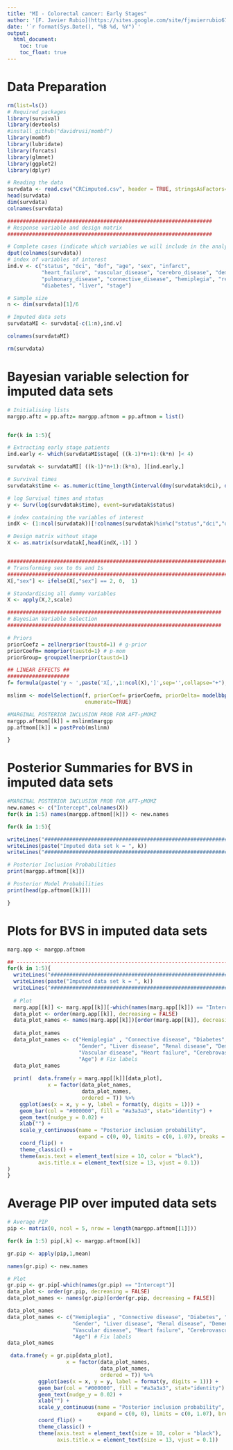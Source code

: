 ```yaml
---
title: "MI - Colorectal cancer: Early Stages"
author: '[F. Javier Rubio](https://sites.google.com/site/fjavierrubio67/), Danilo Alvares, Daniel Redondo-Sanchez and Miguel Angel Luque-Fernandez'
date: '`r format(Sys.Date(), "%B %d, %Y")`'
output:
  html_document:
    toc: true
    toc_float: true
---
```


# Data Preparation

```r
rm(list=ls())
# Required packages
library(survival)
library(devtools)
#install_github("davidrusi/mombf")
library(mombf)
library(lubridate)
library(forcats)
library(glmnet)
library(ggplot2)
library(dplyr)

# Reading the data
survdata <- read.csv("CRCimputed.csv", header = TRUE, stringsAsFactors=FALSE)
head(survdata)
dim(survdata)
colnames(survdata)

##################################################################
# Response variable and design matrix
##################################################################

# Complete cases (indicate which variables we will include in the analysis only)
dput(colnames(survdata))
# index of variables of interest
ind.v <- c("status", "dci", "dof", "age", "sex", "infarct", 
           "heart_failure", "vascular_disease", "cerebro_disease", "dementia", 
           "pulmonary_disease", "connective_disease", "hemiplegia", "renal_disease", 
           "diabetes", "liver", "stage")

# Sample size
n <- dim(survdata)[1]/6

# Imputed data sets
survdataMI <- survdata[-c(1:n),ind.v]

colnames(survdataMI)

rm(survdata)
```

# Bayesian variable selection for imputed data sets

```r
# Initialising lists
margpp.aftz = pp.aftz= margpp.aftmom = pp.aftmom = list()


for(k in 1:5){

# Extracting early stage patients
ind.early <- which(survdataMI$stage[ ((k-1)*n+1):(k*n) ]< 4)

survdatak <- survdataMI[ ((k-1)*n+1):(k*n), ][ind.early,]

# Survival times
survdatak$time <- as.numeric(time_length(interval(dmy(survdatak$dci), dmy(survdatak$dof)), "year"))

# log Survival times and status
y <- Surv(log(survdatak$time), event=survdatak$status)

# index containing the variables of interest
indX <- (1:ncol(survdatak))[!colnames(survdatak)%in%c("status","dci","dof","time")] 

# Design matrix without stage
X <- as.matrix(survdatak[,head(indX,-1)] )


##################################################################################
# Transforming sex to 0s and 1s
##################################################################################
X[,"sex"] <- ifelse(X[,"sex"] == 2, 0,  1) 

# Standardising all dummy variables
X <- apply(X,2,scale) 

#####################################################################
# Bayesian Variable Selection
#####################################################################

# Priors
priorCoefz = zellnerprior(taustd=1) # g-prior
priorCoefm= momprior(taustd=1) # p-mom
priorGroup= groupzellnerprior(taustd=1)

## LINEAR EFFECTS ##
####################
f= formula(paste('y ~ ',paste('X[,',1:ncol(X),']',sep='',collapse="+"),sep=''))

mslinm <- modelSelection(f, priorCoef= priorCoefm, priorDelta= modelbbprior(1,1), priorGroup=priorGroup, 
                         enumerate=TRUE)

#MARGINAL POSTERIOR INCLUSION PROB FOR AFT-pMOMZ 
margpp.aftmom[[k]] = mslinm$margpp
pp.aftmom[[k]] = postProb(mslinm)

}
```

# Posterior Summaries for BVS in imputed data sets

```r

#MARGINAL POSTERIOR INCLUSION PROB FOR AFT-pMOMZ 
new.names <- c("Intercept",colnames(X))
for(k in 1:5) names(margpp.aftmom[[k]]) <- new.names

for(k in 1:5){

writeLines("##################################################################")
writeLines(paste("Imputed data set k = ", k))
writeLines("##################################################################")

# Posterior Inclusion Probabilities
print(margpp.aftmom[[k]])

# Posterior Model Probabilities  
print(head(pp.aftmom[[k]]))

}

```

# Plots for BVS in imputed data sets

```r
marg.app <- margpp.aftmom

## --------------------------------------------------------------------------------------------------------------------------------------
for(k in 1:5){
  writeLines("##################################################################")
  writeLines(paste("Imputed data set k = ", k))
  writeLines("##################################################################")
  
  # Plot
  marg.app[[k]] <- marg.app[[k]][-which(names(marg.app[[k]]) == "Intercept")]
  data_plot <- order(marg.app[[k]], decreasing = FALSE)
  data_plot_names <- names(marg.app[[k]])[order(marg.app[[k]], decreasing = FALSE)]
  
  data_plot_names
  data_plot_names <- c("Hemiplegia" , "Connective disease", "Diabetes", "Infarct",
                       "Gender", "Liver disease", "Renal disease", "Dementia",
                       "Vascular disease", "Heart failure", "Cerebrovascular disease", "Pulmonary disease",
                       "Age") # Fix labels
  data_plot_names
  
  print(  data.frame(y = marg.app[[k]][data_plot],
             x = factor(data_plot_names,
                        data_plot_names,
                        ordered = T)) %>% 
    ggplot(aes(x = x, y = y, label = format(y, digits = 1))) + 
    geom_bar(col = "#000000", fill = "#a3a3a3", stat="identity") +
    geom_text(nudge_y = 0.02) + 
    xlab("") +
    scale_y_continuous(name = "Posterior inclusion probability",
                       expand = c(0, 0), limits = c(0, 1.07), breaks = c(0:10)/10) + 
    coord_flip() +
    theme_classic() + 
    theme(axis.text = element_text(size = 10, color = "black"),
          axis.title.x = element_text(size = 13, vjust = 0.1))
)
}
```

# Average PIP over imputed data sets

```r

# Average PIP
pip <- matrix(0, ncol = 5, nrow = length(margpp.aftmom[[1]]))

for(k in 1:5) pip[,k] <- margpp.aftmom[[k]]

gr.pip <- apply(pip,1,mean)

names(gr.pip) <- new.names

# Plot
gr.pip <- gr.pip[-which(names(gr.pip) == "Intercept")]
data_plot <- order(gr.pip, decreasing = FALSE)
data_plot_names <- names(gr.pip)[order(gr.pip, decreasing = FALSE)]

data_plot_names
data_plot_names <- c("Hemiplegia" , "Connective disease", "Diabetes", "Infarct",
                     "Gender", "Liver disease", "Renal disease", "Dementia",
                     "Vascular disease", "Heart failure", "Cerebrovascular disease", "Pulmonary disease",
                     "Age") # Fix labels
data_plot_names

 data.frame(y = gr.pip[data_plot],
                   x = factor(data_plot_names,
                              data_plot_names,
                              ordered = T)) %>% 
          ggplot(aes(x = x, y = y, label = format(y, digits = 1))) + 
          geom_bar(col = "#000000", fill = "#a3a3a3", stat="identity") +
          geom_text(nudge_y = 0.02) + 
          xlab("") +
          scale_y_continuous(name = "Posterior inclusion probability",
                             expand = c(0, 0), limits = c(0, 1.07), breaks = c(0:10)/10) + 
          coord_flip() +
          theme_classic() + 
          theme(axis.text = element_text(size = 10, color = "black"),
                axis.title.x = element_text(size = 13, vjust = 0.1))


```